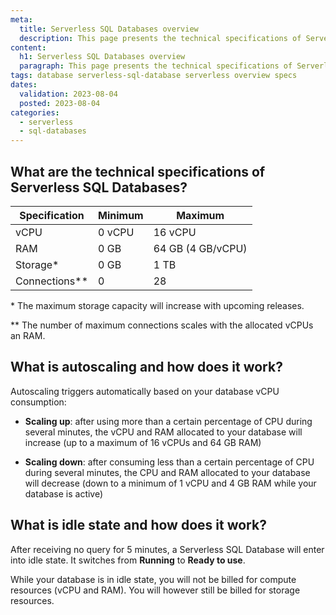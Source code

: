 ```yaml
---
meta:
  title: Serverless SQL Databases overview
  description: This page presents the technical specifications of Serverless SQL databases
content:
  h1: Serverless SQL Databases overview
  paragraph: This page presents the technical specifications of Serverless SQL databases 
tags: database serverless-sql-database serverless overview specs
dates:
  validation: 2023-08-04
  posted: 2023-08-04
categories:
  - serverless
  - sql-databases
---
```



## What are the technical specifications of Serverless SQL Databases?

| Specification   | Minimum | Maximum           |
|-----------------|---------|-------------------|
| vCPU            | 0 vCPU  | 16 vCPU           |
| RAM             | 0 GB    | 64 GB (4 GB/vCPU) |
| Storage\*       | 0 GB    | 1 TB              |
| Connections\*\* | 0       | 28                |

\* The maximum storage capacity will increase with upcoming releases.

\*\* The number of maximum connections scales with the allocated vCPUs an RAM.


## What is autoscaling and how does it work?

Autoscaling triggers automatically based on your database vCPU consumption:

  - **Scaling up**: after using more than a certain percentage of CPU during several minutes, the vCPU and RAM allocated to your database will increase (up to a maximum of 16 vCPUs and 64 GB RAM)

  - **Scaling down**: after consuming less than a certain percentage of CPU during several minutes, the CPU and RAM allocated to your database will decrease (down to a minimum of 1 vCPU and 4 GB RAM while your database is active)

## What is idle state and how does it work?

After receiving no query for 5 minutes, a Serverless SQL Database will enter into idle state. It switches from **Running** to **Ready to use**.

While your database is in idle state, you will not be billed for compute resources (vCPU and RAM). You will however still be billed for storage resources.

